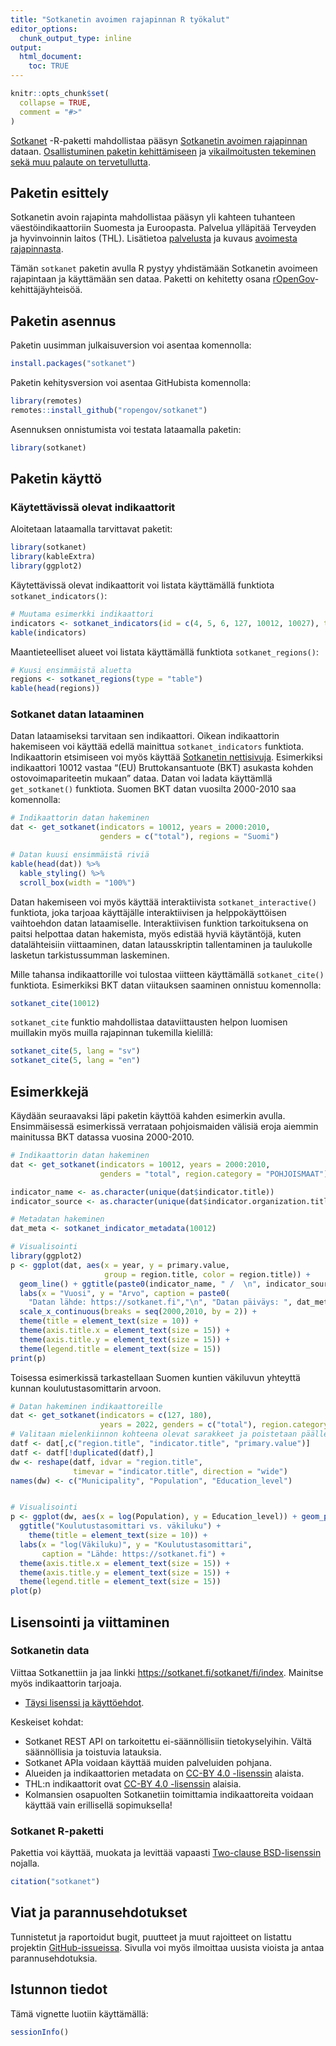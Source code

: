 ```yaml
---
title: "Sotkanetin avoimen rajapinnan R työkalut"
editor_options:
  chunk_output_type: inline
output:
  html_document:
    toc: TRUE
---
```


```r
knitr::opts_chunk$set(
  collapse = TRUE,
  comment = "#>"
)
```


[Sotkanet](https://github.com/rOpenGov/sotkanet) -R-paketti mahdollistaa pääsyn [Sotkanetin avoimen rajapinnan](https://sotkanet.fi/sotkanet/en/index) dataan. [Osallistuminen paketin kehittämiseen](https://ropengov.org/community/) ja [vikailmoitusten tekeminen sekä muu palaute on tervetullutta](https://github.com/rOpenGov/sotkanet).

## Paketin esittely

Sotkanetin avoin rajapinta mahdollistaa pääsyn yli kahteen tuhanteen väestöindikaattoriin Suomesta ja Euroopasta. Palvelua ylläpitää Terveyden ja hyvinvoinnin laitos (THL). Lisätietoa [palvelusta](https://sotkanet.fi/sotkanet/fi/tietoa-palvelusta) ja kuvaus [avoimesta rajapinnasta](https://sotkanet.fi/sotkanet/fi/ohje/74).

Tämän `sotkanet` paketin avulla R pystyy yhdistämään Sotkanetin avoimeen rajapintaan ja käyttämään sen dataa. Paketti on kehitetty osana [rOpenGov](https://ropengov.org)-kehittäjäyhteisöä.

## Paketin asennus

Paketin uusimman julkaisuversion voi asentaa komennolla:

```r
install.packages("sotkanet")
```

Paketin kehitysversion voi asentaa GitHubista komennolla:

```r
library(remotes)
remotes::install_github("ropengov/sotkanet")
```

Asennuksen onnistumista voi testata lataamalla paketin:

```r
library(sotkanet)
```

## Paketin käyttö

### Käytettävissä olevat indikaattorit

Aloitetaan lataamalla tarvittavat paketit:

```r
library(sotkanet)
library(kableExtra)
library(ggplot2)
```

Käytettävissä olevat indikaattorit voi listata käyttämällä funktiota `sotkanet_indicators()`:

```r
# Muutama esimerkki indikaattori
indicators <- sotkanet_indicators(id = c(4, 5, 6, 127, 10012, 10027), type = "table")
kable(indicators)
```

Maantieteelliset alueet voi listata käyttämällä funktiota `sotkanet_regions()`:

```r
# Kuusi ensimmäistä aluetta
regions <- sotkanet_regions(type = "table")
kable(head(regions))
```

### Sotkanet datan lataaminen

Datan lataamiseksi tarvitaan sen indikaattori. Oikean indikaattorin hakemiseen voi käyttää edellä mainittua `sotkanet_indicators` funktiota. Indikaattorin etsimiseen voi myös käyttää [Sotkanetin nettisivuja](https://sotkanet.fi/sotkanet/fi/index). Esimerkiksi indikaattori 10012 vastaa "(EU) Bruttokansantuote (BKT) asukasta kohden ostovoimapariteetin mukaan" dataa. Datan voi ladata käyttämllä `get_sotkanet()` funktiota. Suomen BKT datan vuosilta 2000-2010 saa komennolla:

```r
# Indikaattorin datan hakeminen
dat <- get_sotkanet(indicators = 10012, years = 2000:2010,
                    genders = c("total"), regions = "Suomi")

# Datan kuusi ensimmäistä riviä
kable(head(dat)) %>%
  kable_styling() %>%
  scroll_box(width = "100%")
```

Datan hakemiseen voi myös käyttää interaktiivista `sotkanet_interactive()` funktiota, joka tarjoaa käyttäjälle interaktiivisen ja helppokäyttöisen vaihtoehdon datan lataamiselle. Interaktiivisen funktion tarkoituksena on paitsi helpottaa datan hakemista, myös edistää hyviä käytäntöjä, kuten datalähteisiin viittaaminen, datan latausskriptin tallentaminen ja taulukolle lasketun tarkistussumman laskeminen.

Mille tahansa indikaattorille voi tulostaa viitteen käyttämällä `sotkanet_cite()` funktiota. Esimerkiksi BKT datan viitauksen saaminen onnistuu komennolla:

```r
sotkanet_cite(10012)
```

`sotkanet_cite` funktio mahdollistaa dataviittausten helpon luomisen muillakin myös muilla rajapinnan tukemilla kielillä:

```r
sotkanet_cite(5, lang = "sv")
sotkanet_cite(5, lang = "en")
```

## Esimerkkejä

Käydään seuraavaksi läpi paketin käyttöä kahden esimerkin avulla. Ensimmäisessä esimerkissä verrataan pohjoismaiden välisiä eroja aiemmin mainitussa BKT datassa vuosina 2000-2010.

```r
# Indikaattorin datan hakeminen
dat <- get_sotkanet(indicators = 10012, years = 2000:2010,
                    genders = "total", region.category = "POHJOISMAAT")

indicator_name <- as.character(unique(dat$indicator.title))
indicator_source <- as.character(unique(dat$indicator.organization.title))

# Metadatan hakeminen
dat_meta <- sotkanet_indicator_metadata(10012)

# Visualisointi
library(ggplot2)
p <- ggplot(dat, aes(x = year, y = primary.value,
                     group = region.title, color = region.title)) + 
  geom_line() + ggtitle(paste0(indicator_name, " /  \n", indicator_source)) +
  labs(x = "Vuosi", y = "Arvo", caption = paste0(
    "Datan lähde: https://sotkanet.fi","\n", "Datan päiväys: ", dat_meta$`data-updated`)) +
  scale_x_continuous(breaks = seq(2000,2010, by = 2)) +
  theme(title = element_text(size = 10)) +
  theme(axis.title.x = element_text(size = 15)) +
  theme(axis.title.y = element_text(size = 15)) +
  theme(legend.title = element_text(size = 15))
print(p)
```

Toisessa esimerkissä tarkastellaan Suomen kuntien väkiluvun yhteyttä kunnan koulutustasomittarin arvoon.

```r
# Datan hakeminen indikaattoreille
dat <- get_sotkanet(indicators = c(127, 180), 
                    years = 2022, genders = c("total"), region.category = c("KUNTA"))
# Valitaan mielenkiinnon kohteena olevat sarakkeet ja poistetaan päällekkäisyydet
datf <- dat[,c("region.title", "indicator.title", "primary.value")]
datf <- datf[!duplicated(datf),]
dw <- reshape(datf, idvar = "region.title",
              timevar = "indicator.title", direction = "wide")
names(dw) <- c("Municipality", "Population", "Education_level")


# Visualisointi
p <- ggplot(dw, aes(x = log(Population), y = Education_level)) + geom_point(size = 3) +
  ggtitle("Koulutustasomittari vs. väkiluku") +
    theme(title = element_text(size = 10)) +
  labs(x = "log(Väkiluku)", y = "Koulutustasomittari",
       caption = "Lähde: https://sotkanet.fi") +
  theme(axis.title.x = element_text(size = 15)) +
  theme(axis.title.y = element_text(size = 15)) +
  theme(legend.title = element_text(size = 15))
plot(p)
```


## Lisensointi ja viittaminen

### Sotkanetin data

Viittaa Sotkanettiin ja jaa linkki  [https://sotkanet.fi/sotkanet/fi/index](https://sotkanet.fi/sotkanet/fi/index). Mainitse myös indikaattorin tarjoaja.

* [Täysi lisenssi ja käyttöehdot](https://sotkanet.fi/sotkanet/fi/tietoa-palvelusta).

Keskeiset kohdat:

 * Sotkanet REST API on tarkoitettu ei-säännöllisiin tietokyselyihin. Vältä säännöllisia ja toistuvia latauksia.
 * Sotkanet APIa voidaan käyttää muiden palveluiden pohjana.
 * Alueiden ja indikaattorien metadata on [CC-BY 4.0 -lisenssin](https://creativecommons.org/licenses/by/4.0/) alaista.
 * THL:n indikaattorit ovat [CC-BY 4.0 -lisenssin](https://creativecommons.org/licenses/by/4.0/) alaisia.
 * Kolmansien osapuolten Sotkanetiin toimittamia indikaattoreita voidaan käyttää vain erillisellä sopimuksella!

### Sotkanet R-paketti

Pakettia voi käyttää, muokata ja levittää vapaasti [Two-clause BSD-lisenssin](https://fi.wikipedia.org/wiki/BSD-lisenssi) nojalla.

```r
citation("sotkanet")
```


## Viat ja parannusehdotukset

Tunnistetut ja raportoidut bugit, puutteet ja muut rajoitteet on listattu projektin [GitHub-issueissa](https://github.com/rOpenGov/sotkanet/issues). Sivulla voi myös ilmoittaa uusista vioista ja antaa parannusehdotuksia.

## Istunnon tiedot

Tämä vignette luotiin käyttämällä: 

```r
sessionInfo()
```

